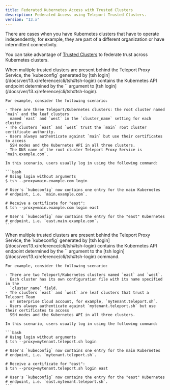 ```yaml
---
title: Federated Kubernetes Access with Trusted Clusters
description: Federated Access using Teleport Trusted Clusters.
version: "13.x"
---
```


There are cases when you have Kubernetes clusters that have to operate independently,
for example, they are part of a different organization or have intermittent connectivity.

You can take advantage of [Trusted Clusters](/docs/ver/13.x/management/admin/trustedclusters)
to federate trust across Kubernetes clusters.

<Tabs>
  <Tab title="Self-Hosted">
    When multiple trusted clusters are present behind the Teleport Proxy Service, the
    `kubeconfig` generated by [tsh login](/docs/ver/13.x/reference/cli/tsh#tsh-login) contains the
    Kubernetes API endpoint determined by the `<cluster>` argument to [tsh
    login](/docs/ver/13.x/reference/cli/tsh#tsh-login).

    For example, consider the following scenario:

    - There are three Teleport/Kubernetes clusters: the root cluster named `main` and the leaf clusters
      named `east` and `west` in the `cluster_name` setting for each cluster.
    - The clusters `east` and `west` trust the `main` root cluster certificate authority.
    - Users always authenticate against `main` but use their certificates to access
      SSH nodes and the Kubernetes API in all three clusters.
    - The DNS name of the root cluster Teleport Proxy Service is `main.example.com`.

    In this scenario, users usually log in using the following command:

    ```bash
    # Using login without arguments
    $ tsh --proxy=main.example.com login

    # User's `kubeconfig` now contains one entry for the main Kubernetes
    # endpoint, i.e. `main.example.com`.

    # Receive a certificate for "east":
    $ tsh --proxy=main.example.com login east

    # User's `kubeconfig` now contains the entry for the "east" Kubernetes
    # endpoint, i.e. `east.main.example.com`.
    ```
  </Tab>

  <Tab title="Cloud-Hosted">
    When multiple trusted clusters are present behind the Teleport Proxy Service, the
    `kubeconfig` generated by [tsh login](/docs/ver/13.x/reference/cli/tsh#tsh-login) contains the
    Kubernetes API endpoint determined by the `<cluster>` argument to the [tsh
    login](/docs/ver/13.x/reference/cli/tsh#tsh-login) command.

    For example, consider the following scenario:

    - There are two Teleport/Kubernetes clusters named `east` and `west`.
      Each cluster has its own configuration file with its name specified in the
      `cluster_name` field.
    - The clusters `east` and `west` are leaf clusters that trust a Teleport Team
      or Enterprise Cloud account, for example, `mytenant.teleport.sh`.
    - Users always authenticate against `mytenant.teleport.sh` but use their certificates to access
      SSH nodes and the Kubernetes API in all three clusters.

    In this scenario, users usually log in using the following command:

    ```bash
    # Using login without arguments
    $ tsh --proxy=mytenant.teleport.sh login

    # User's `kubeconfig` now contains one entry for the main Kubernetes
    # endpoint, i.e. `mytenant.teleport.sh`.

    # Receive a certificate for "east":
    $ tsh --proxy=mytenant.teleport.sh login east

    # User's `kubeconfig` now contains the entry for the "east" Kubernetes
    # endpoint, i.e. `east.mytenant.teleport.sh`.
    ```
  </Tab>
</Tabs>
